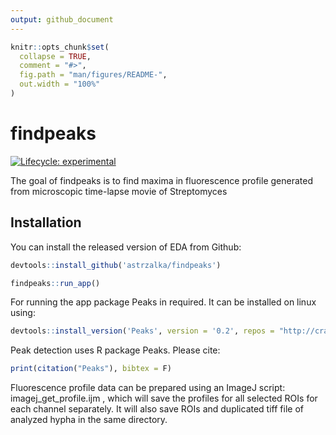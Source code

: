 ```yaml
---
output: github_document
---
```


<!-- README.md is generated from README.Rmd. Please edit that file -->

```r
knitr::opts_chunk$set(
  collapse = TRUE,
  comment = "#>",
  fig.path = "man/figures/README-",
  out.width = "100%"
)
```

# findpeaks

<!-- badges: start -->
[![Lifecycle: experimental](https://img.shields.io/badge/lifecycle-experimental-orange.svg)](https://www.tidyverse.org/lifecycle/#experimental)
<!-- badges: end -->

The goal of findpeaks is to find maxima in fluorescence profile generated from microscopic time-lapse movie of Streptomyces

## Installation

You can install the released version of EDA from Github:

``` r
devtools::install_github('astrzalka/findpeaks')

findpeaks::run_app()
```
For running the app package Peaks in required. It can be installed on linux using:

``` r
devtools::install_version('Peaks', version = '0.2', repos = "http://cran.us.r-project.org")
```

Peak detection uses R package Peaks. Please cite:

```r

print(citation("Peaks"), bibtex = F)

```


Fluorescence profile data can be prepared using an ImageJ script: imagej_get_profile.ijm , which will save the profiles for all selected ROIs for each channel separately. It will also save ROIs and duplicated tiff file of analyzed hypha in the same directory. 

